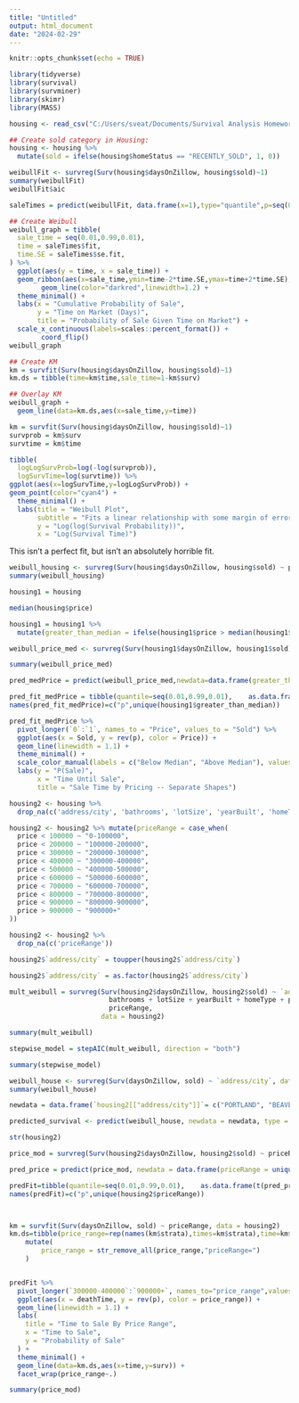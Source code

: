 ```yaml
---
title: "Untitled"
output: html_document
date: "2024-02-29"
---
```


```r
knitr::opts_chunk$set(echo = TRUE)
```

```r
library(tidyverse)
library(survival)
library(survminer)
library(skimr)
library(MASS)
```


```r
housing <- read_csv("C:/Users/sveat/Documents/Survival Analysis Homework/Classwork/Week 5/pdx_housing_2020-2021_clean.csv")
```


```r
## Create sold category in Housing:
housing <- housing %>%
  mutate(sold = ifelse(housing$homeStatus == "RECENTLY_SOLD", 1, 0))
```


```r
weibullFit <- survreg(Surv(housing$daysOnZillow, housing$sold)~1)
summary(weibullFit)
weibullFit$aic

saleTimes = predict(weibullFit, data.frame(x=1),type="quantile",p=seq(0.01,0.99,0.01),se.fit = T)

## Create Weibull
weibull_graph = tibble(
  sale_time = seq(0.01,0.99,0.01),
  time = saleTimes$fit,
  time.SE = saleTimes$se.fit,
) %>%
  ggplot(aes(y = time, x = sale_time)) + 
  geom_ribbon(aes(x=sale_time,ymin=time-2*time.SE,ymax=time+2*time.SE),fill="gray80") +
		geom_line(color="darkred",linewidth=1.2) +
  theme_minimal() + 
  labs(x = "Cumulative Probability of Sale",
       y = "Time on Market (Days)",
       title = "Probability of Sale Given Time on Market") + 
  scale_x_continuous(labels=scales::percent_format()) +
		coord_flip()
weibull_graph

## Create KM
km = survfit(Surv(housing$daysOnZillow, housing$sold)~1)
km.ds = tibble(time=km$time,sale_time=1-km$surv)

## Overlay KM
weibull_graph +
  geom_line(data=km.ds,aes(x=sale_time,y=time))
```

```r
km = survfit(Surv(housing$daysOnZillow, housing$sold)~1)
survprob = km$surv
survtime = km$time

tibble(
  logLogSurvProb=log(-log(survprob)),
  logSurvTime=log(survtime)) %>%
ggplot(aes(x=logSurvTime,y=logLogSurvProb)) +
geom_point(color="cyan4") + 
  theme_minimal() + 
  labs(title = "Weibull Plot", 
       subtitle = "Fits a linear relationship with some margin of error",
       y = "Log(log(Survival Probability))", 
       x = "Log(Survival Time)")
```
This isn't a perfect fit, but isn't an absolutely horrible fit.

```r
weibull_housing <- survreg(Surv(housing$daysOnZillow, housing$sold) ~ price, data = housing)
summary(weibull_housing)

housing1 = housing

median(housing$price)

housing1 = housing1 %>%
  mutate(greater_than_median = ifelse(housing1$price > median(housing1$price), 1, 0))

weibull_price_med <- survreg(Surv(housing1$daysOnZillow, housing1$sold) ~ greater_than_median, data = housing1)

summary(weibull_price_med)

pred_medPrice = predict(weibull_price_med,newdata=data.frame(greater_than_median = unique(housing1$greater_than_median)),type="quantile",p=seq(0.01,0.99,0.01),se.fit = T)

pred_fit_medPrice = tibble(quantile=seq(0.01,0.99,0.01),	as.data.frame(t(pred_medPrice$fit)))
names(pred_fit_medPrice)=c("p",unique(housing1$greater_than_median))

pred_fit_medPrice %>%
  pivot_longer(`0`:`1`, names_to = "Price", values_to = "Sold") %>%
  ggplot(aes(x = Sold, y = rev(p), color = Price)) + 
  geom_line(linewidth = 1.1) + 
  theme_minimal() + 
  scale_color_manual(labels = c("Below Median", "Above Median"), values = c("cyan4", "darkred")) + 
  labs(y = "P(Sale)", 
       x = "Time Until Sale",
       title = "Sale Time by Pricing -- Separate Shapes")

```

```r

housing2 <- housing %>%
  drop_na(c('address/city', 'bathrooms', 'lotSize', 'yearBuilt', 'homeType', 'price', 'favoriteCount'))

housing2 <- housing2 %>% mutate(priceRange = case_when(
  price < 100000 ~ "0-100000",
  price < 200000 ~ "100000-200000",
  price < 300000 ~ "200000-300000",
  price < 400000 ~ "300000-400000",
  price < 500000 ~ "400000-500000",
  price < 600000 ~ "500000-600000",
  price < 700000 ~ "600000-700000",
  price < 800000 ~ "700000-800000",
  price < 900000 ~ "800000-900000",
  price > 900000 ~ "900000+"
))

housing2 <- housing2 %>%
  drop_na(c('priceRange'))

housing2$`address/city` = toupper(housing2$`address/city`)

housing2$`address/city` = as.factor(housing2$`address/city`)

mult_weibull = survreg(Surv(housing2$daysOnZillow, housing2$sold) ~ `address/city` + 
                         bathrooms + lotSize + yearBuilt + homeType + price + favoriteCount + 
                         priceRange,
                       data = housing2)

summary(mult_weibull)

stepwise_model = stepAIC(mult_weibull, direction = "both")

summary(stepwise_model)
```


```r
weibull_house <- survreg(Surv(daysOnZillow, sold) ~ `address/city`, data = housing2)
summary(weibull_house)

newdata = data.frame(`housing2[["address/city"]]`= c("PORTLAND", "BEAVERTON"))

predicted_survival <- predict(weibull_house, newdata = newdata, type = "quantile", p = 0.5)

str(housing2)
```



```r
price_mod = survreg(Surv(housing2$daysOnZillow, housing2$sold) ~ priceRange, data = housing2)

pred_price = predict(price_mod, newdata = data.frame(priceRange = unique(housing2$priceRange)), type = "quantile", p=seq(0.01,0.99,0.01),se.fit = T)

predFit=tibble(quantile=seq(0.01,0.99,0.01),	as.data.frame(t(pred_price$fit)))
names(predFit)=c("p",unique(housing2$priceRange))



km = survfit(Surv(daysOnZillow, sold) ~ priceRange, data = housing2)
km.ds=tibble(price_range=rep(names(km$strata),times=km$strata),time=km$time,surv=km$surv) %>%
  	mutate(
		price_range = str_remove_all(price_range,"priceRange=")
	)


predFit %>%
  pivot_longer(`300000-400000`:`900000+`, names_to="price_range",values_to = "deathTime") %>%
  ggplot(aes(x = deathTime, y = rev(p), color = price_range)) + 
  geom_line(linewidth = 1.1) + 
  labs(
    title = "Time to Sale By Price Range",
    x = "Time to Sale",
    y = "Probability of Sale"
  ) + 
  theme_minimal() + 
  geom_line(data=km.ds,aes(x=time,y=surv)) +
  facet_wrap(price_range~.)

summary(price_mod)
```




